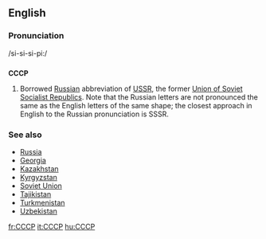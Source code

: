 {{xsee|[[СССР]] ''(Cyrillic alphabet)''}}

==English==

===Pronunciation===
/si-si-si-pi:/

==={{initialism}}===
'''CCCP'''

# Borrowed [[Russian]] abbreviation of [[USSR]], the former [[Union of Soviet Socialist Republics]]. Note that the Russian letters are not pronounced the same as the English letters of the same shape; the closest approach in English to the Russian pronunciation is SSSR.

===See also===
*[[Russia]]
*[[Georgia]]
*[[Kazakhstan]]
*[[Kyrgyzstan]]
*[[Soviet Union]]
*[[Tajikistan]]
*[[Turkmenistan]]
*[[Uzbekistan]]

[[fr:CCCP]]
[[it:CCCP]]
[[hu:CCCP]]